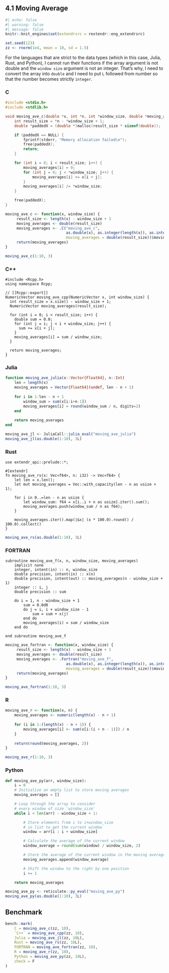 ## 4.1 Moving Average

```r
#| echo: false
#| warning: false
#| message: false
knitr::knit_engines$set(extendrsrc = rextendr::eng_extendrsrc)
```



```r
set.seed(123)
zz <- rnorm(1e4, mean = 10, sd = 1.5)
```

For the languages that are strict to the data types (which in this case, Julia, Rust, and Python), I cannot run their functions if the array argument is not double and the `window size` argument is not an integer. That's why, I need to convert the array into `double` and I need to put `L` followed from number so that the number becomes strictly `integer`. 

::: {.panel-tabset group="language"}

### C

```c
#include <stdio.h>
#include <stdlib.h>

void moving_ave_c(double *x, int *n, int *window_size, double *moving_averages) {
    int result_size = *n - *window_size + 1;
    double *paddedX = (double *)malloc(result_size * sizeof(double));

    if (paddedX == NULL) {
        fprintf(stderr, "Memory allocation failed\n");
        free(paddedX);
        return;
    }

    for (int i = 0; i < result_size; i++) {
        moving_averages[i] = 0;
        for (int j = 0; j < *window_size; j++) {
            moving_averages[i] += x[i + j];
        }
        moving_averages[i] /= *window_size;
    }

    free(paddedX);
}

```

```r
moving_ave_c <- function(x, window_size) {
     result_size <- length(x) - window_size + 1
     moving_averages <- double(result_size)
     moving_averages <- .C("moving_ave_c",
                           as.double(x), as.integer(length(x)), as.integer(window_size),
                           moving_averages = double(result_size))$moving_averages
     return(moving_averages)
}

moving_ave_c(1:10, 3)
```

### C++

```Rcpp
#include <Rcpp.h>
using namespace Rcpp;

// [[Rcpp::export]]
NumericVector moving_ave_cpp(NumericVector x, int window_size) {
  int result_size = x.size() - window_size + 1;
  NumericVector moving_averages(result_size);

  for (int i = 0; i < result_size; i++) {
    double sum = 0.0;
    for (int j = i; j < i + window_size; j++) {
      sum += x[i + j];
    }
    moving_averages[i] = sum / window_size;
  }

  return moving_averages;
}

```

### Julia

```julia
function moving_ave_julia(x::Vector{Float64}, n::Int)
    len = length(x)
    moving_averages = Vector{Float64}(undef, len - n + 1)
    
    for i in 1:len - n + 1
        window_sum = sum(x[i:i+n-1])
        moving_averages[i] = round(window_sum / n, digits=2)
    end
    
    return moving_averages
end
```


```r
moving_ave_jl <- JuliaCall::julia_eval("moving_ave_julia")
moving_ave_jl(as.double(1:10), 3L)
```


### Rust

```extendrsrc
use extendr_api::prelude::*;

#[extendr]
fn moving_ave_rs(x: Vec<f64>, n: i32) -> Vec<f64> {
    let len = x.len();
    let mut moving_averages = Vec::with_capacity(len - n as usize + 1);

    for i in 0..=len - n as usize {
        let window_sum: f64 = x[i..i + n as usize].iter().sum();
        moving_averages.push(window_sum / n as f64);
    }

    moving_averages.iter().map(|&x| (x * 100.0).round() / 100.0).collect()
}

```


```r
moving_ave_rs(as.double(1:10), 3L)
```


### FORTRAN

```fortran95
subroutine moving_ave_f(x, n, window_size, moving_averages)
    implicit none
    integer, intent(in) :: n, window_size
    double precision, intent(in) :: x(n)
    double precision, intent(out) :: moving_averages(n - window_size + 1)
    integer :: i, j
    double precision :: sum

    do i = 1, n - window_size + 1
        sum = 0.0d0
        do j = i, i + window_size - 1
            sum = sum + x(j)
        end do
        moving_averages(i) = sum / window_size
    end do

end subroutine moving_ave_f
```


```r
moving_ave_fortran <- function(x, window_size) {
     result_size <- length(x) - window_size + 1
     moving_averages <- double(result_size)
     moving_averages <- .Fortran("moving_ave_f",
                           as.double(x), as.integer(length(x)), as.integer(window_size),
                           moving_averages = double(result_size))$moving_averages
     return(moving_averages)
}

moving_ave_fortran(1:10, 3)
```

### R

```r
moving_ave_r <- function(x, n) {
    moving_averages <- numeric(length(x) - n + 1)
    
    for (i in 1:(length(x) - n + 1)) {
        moving_averages[i] <- sum(x[i:(i + n - 1)]) / n
    }
    
    return(round(moving_averages, 2))
}

moving_ave_r(1:10, 3)
```


### Python

```python
def moving_ave_py(arr, window_size):
    i = 0
    # Initialize an empty list to store moving averages
    moving_averages = []

    # Loop through the array to consider
    # every window of size 'window_size'
    while i < len(arr) - window_size + 1:

        # Store elements from i to i+window_size
        # in list to get the current window
        window = arr[i : i + window_size]

        # Calculate the average of the current window
        window_average = round(sum(window) / window_size, 2)

        # Store the average of the current window in the moving average list
        moving_averages.append(window_average)

        # Shift the window to the right by one position
        i += 1

    return moving_averages


```

```r
moving_ave_py <- reticulate::py_eval("moving_ave_py")
moving_ave_py(as.double(1:10), 3L)
```


:::

## Benchmark

```r
bench::mark(
    C = moving_ave_c(zz, 10),
    `C++` = moving_ave_cpp(zz, 10),
    Julia = moving_ave_jl(zz, 10L),
    Rust = moving_ave_rs(zz, 10L),
    FORTRAN = moving_ave_fortran(zz, 10),
    R = moving_ave_r(zz, 10),
    Python = moving_ave_py(zz, 10L),
    check = F
)
```



